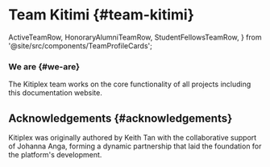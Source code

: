 

# Team Kitimi {#team-kitimi}

  ActiveTeamRow,
  HonoraryAlumniTeamRow,
  StudentFellowsTeamRow,
} from '@site/src/components/TeamProfileCards';

### We are {#we-are}

The Kitiplex team works on the core functionality of all projects including this documentation website.


<ActiveTeamRow />


## Acknowledgements {#acknowledgements}


Kitiplex was originally authored by Keith Tan with the collaborative support of Johanna Anga, forming a dynamic partnership that laid the foundation for the platform's development.
